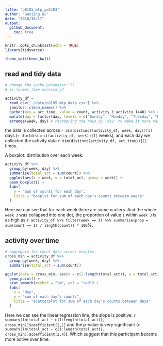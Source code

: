 ```yaml
---
title: "p8105_mtp_gw2383"
author: "Guojing Wu"
date: "2018/10/17"
output:
  github_document:
    toc: true
---
```


```r
knitr::opts_chunk$set(echo = TRUE)
library(tidyverse)

theme_set(theme_bw())
```

## read and tidy data

```r
# change rhe cache parameter!!!!
# is format_time necessary?

activity_df = 
  read_csv("./data/p8105_mtp_data.csv") %>% 
  janitor::clean_names() %>% 
  gather(key = act_time, value = count, activity_1:activity_1440) %>% # make it recordable
  mutate(day = factor(day, levels = c("Sunday", "Monday", "Tuesday", "Wednesday", "Thursday", "Friday", "Saturday"))) %>% 
  arrange(week, day) # reordering the rows by 'day' to make it more readable
```

the data is collected across `r dim(distinct(activity_df, week, day))[1]` days (`r dim(distinct(activity_df, week))[1]` weeks), and each day we collected the activity data `r dim(distinct(activity_df, act_time))[1]` times.

<!--
A spaghetti plot: total_count over each week:

```r
activity_df %>%
  group_by(week, day) %>%
  summarise(total_act = sum(count)) %>%
  ggplot(aes(x = day, y = total_act, group = week, color = as.character(week))) +
  scale_y_log10() +
  geom_line()
```
-->

A boxplot: distribution over each week:
```r
activity_df %>% 
  group_by(week, day) %>% 
  summarise(total_act = sum(count)) %>% 
  ggplot(aes(x = week, y = total_act, group = week)) +
  geom_boxplot() +
  labs(
    y = "Sum of counts for each day", 
    title = "boxplot for sum of each day's counts between weeks"
  )
```

Here we can see that for each week there are some ourliers. And the whole `week 3` was collapsed into one dot, the proportion of value `1` within `week 3` is as high as `r activity_df %>% filter(week == 3) %>% summarise(prop = sum(count == 1) / length(count)) * 100`%.

## activity over time

```r
# aggregate the count data across minutes
cross_min = activity_df %>% 
  group_by(week, day) %>% 
  summarise(total_act = sum(count))

ggplot(data = cross_min, aes(x = c(1:length(total_act)), y = total_act)) +
  geom_point() +
  stat_smooth(method = "lm", col = "red") +
  labs(
    x = "day", 
    y = "sum of each day's counts", 
    title = "scatterplot for sum of each day's counts between days"
  )
```

Here we can see the linear regression line, the slope is positive: `r summary(lm(total_act ~ c(1:length(total_act)), cross_min))$coefficient[2,1]` and the p-value is very significant (`r summary(lm(total_act ~ c(1:length(total_act)), cross_min))$coefficient[2,4]`). Which suggest that this participant became more active over time.

